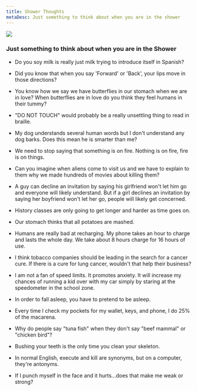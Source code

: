 ```yaml
---
title: Shower Thoughts
metaDesc: Just something to think about when you are in the shower
---
```


<img src="/images/shower-thoughts.jpeg" />

### Just something to think about when you are in the Shower

- Do you soy milk is really just milk trying to introduce itself in Spanish?

- Did you know that when you say 'Forward' or 'Back', your lips move in those directions?

- You know how we say we have butterflies in our stomach when we are in love? When butterflies are in love do you think they feel humans in their tummy?

- "DO NOT TOUCH" would probably be a really unsettling thing to read in braille.

- My dog understands several human words but I don't understand any dog barks. Does this mean he is smarter than me?

- We need to stop saying that something is on fire. Nothing is on fire, fire is on things.

- Can you imagine when aliens come to visit us and we have to explain to them why we made hundreds of movies about killing them?

- A guy can decline an invitation by saying his girlfriend won't let him go and everyone will likely understand. But if a girl declines an invitation by saying her boyfriend won't let her go, people will likely get concerned.

- History classes are only going to get longer and harder as time goes on.

- Our stomach thinks that all potatoes are mashed.

- Humans are really bad at recharging. My phone takes an hour to charge and lasts the whole day. We take about 8 hours charge for 16 hours of use.

- I think tobacco companies should be leading in the search for a cancer cure. If there is a cure for lung cancer, wouldn't that help their business?

- I am not a fan of speed limits. It promotes anxiety. It will increase my chances of running a kid over with my car simply by staring at the speedometer in the school zone.

- In order to fall asleep, you have to pretend to be asleep.

- Every time I check my pockets for my wallet, keys, and phone, I do 25% of the macarena.

- Why do people say "tuna fish" when they don't say "beef mammal" or "chicken bird"?

- Bushing your teeth is the only time you clean your skeleton.

- In normal English, execute and kill are synonyms, but on a computer, they're antonyms.

- If I punch myself in the face and it hurts...does that make me weak or strong?

